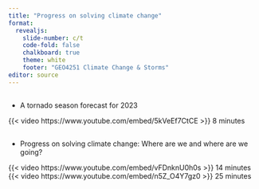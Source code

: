 ```yaml
---
title: "Progress on solving climate change"
format: 
  revealjs:
    slide-number: c/t
    code-fold: false
    chalkboard: true
    theme: white
    footer: "GEO4251 Climate Change & Storms"
editor: source
---
```

## 

-   A tornado season forecast for 2023

{{< video https://www.youtube.com/embed/5kVeEf7CtCE >}} 8 minutes

##

-   Progress on solving climate change: Where are we and where are we going?

{{< video https://www.youtube.com/embed/vFDnknU0h0s >}} 14 minutes
{{< video https://www.youtube.com/embed/n5Z_O4Y7gz0 >}} 25 minutes